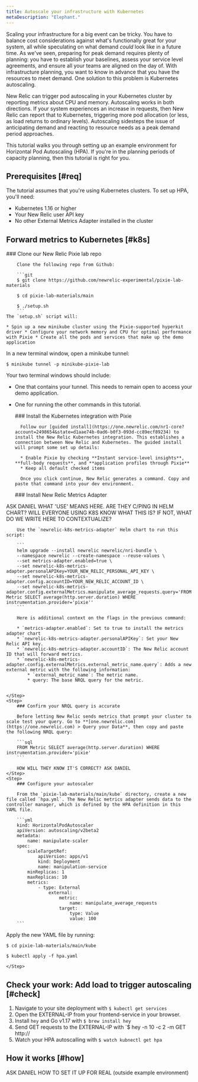 ```yaml
---
title: Autoscale your infrastructure with Kubernetes
metaDescription: "Elephant."
---
```


Scaling your infrastructure for a big event can be tricky. You have to balance cost considerations against what's functionally great for your system, all while speculating on what demand *could* look like in a future time. As we've seen, preparing for peak demand requires plenty of planning: you have to establish your baselines, assess your service level agreements, and ensure all your teams are aligned on the day of. With infrastructure planning, you want to know in advance that you have the resources to meet demand. One solution to this problem is Kubernetes autoscaling.

New Relic can trigger pod autoscaling in your Kubernetes cluster by reporting metrics about CPU and memory. Autoscaling works in both directions. If your system experiences an increase in requests, then New Relic can report that to Kubernetes, triggering more pod allocation (or less, as load returns to ordinary levels). Autoscaling sidesteps the issue of anticipating demand and reacting to resource needs as a peak demand period approaches.

This tutorial walks you through setting up an example environment for Horizontal Pod Autoscaling (HPA). If you're in the planning periods of capacity planning, then this tutorial is right for you. 

## Prerequisites [#req]

The tutorial assumes that you're using Kubernetes clusters.  To set up HPA, you'll need:

* Kubernetes 1.16 or higher
* Your New Relic user API key 
* No other External Metrics Adapter installed in the cluster

## Forward metrics to Kubernetes [#k8s]

<Steps>
    <Step>
        ### Clone our New Relic Pixie lab repo

        Clone the following repo from Github:

        ```git 
        $ git clone https://github.com/newrelic-experimental/pixie-lab-materials 

        $ ​​cd pixie-lab-materials/main 

        $ ./setup.sh
        ```
    The `setup.sh` script will:
    
    * Spin up a new minikube cluster using the Pixie-supported hyperkit driver * Configure your network memory and CPU for optimal performance with Pixie * Create all the pods and services that make up the demo application

In a new terminal window, open a minikube tunnel:

`$ minikube tunnel -p minikube-pixie-lab`

Your two terminal windows should include: 

* One that contains your tunnel. This needs to remain open to access your demo application.
* One for running the other commands in this tutorial.

    </Step>
    <Step>
        ### Install the Kubernetes integration with Pixie

        Follow our [guided install](https://one.newrelic.com/nr1-core?account=2498654&state=d1aae74b-0ad6-b0f3-093d-cc89ecf89234) to install the New Relic Kubernetes integration. This establishes a connection between New Relic and Kubernetes. The guided install will prompt some set up details:

        * Enable Pixie by checking **Instant service-level insights**, **full-body requests**, and **application profiles through Pixie**
        * Keep all default checked items

        Once you click continue, New Relic generates a command. Copy and paste that command into your dev environment. 

    </Step>
    <Step>
        ### Install New Relic Metrics Adapter

ASK DANIEL WHAT 'USE' MEANS HERE. ARE THEY C/PING IN HELM CHART? WILL EVERYONE USING K8S KNOW WHAT THIS IS? IF NOT, WHAT DO WE WRITE HERE TO CONTEXTUALIZE?

        Use the `newrelic-k8s-metrics-adapter` Helm chart to run this script:

        ```
        helm upgrade --install newrelic newrelic/nri-bundle \
        --namespace newrelic --create-namespace --reuse-values \
        --set metrics-adapter.enabled=true \
        --set newrelic-k8s-metrics-adapter.personalAPIKey=YOUR_NEW_RELIC_PERSONAL_API_KEY \
        --set newrelic-k8s-metrics-adapter.config.accountID=YOUR_NEW_RELIC_ACCOUNT_ID \
        --set newrelic-k8s-metrics-adapter.config.externalMetrics.manipulate_average_requests.query='FROM Metric SELECT average(http.server.duration) WHERE instrumentation.provider='pixie''
        ```

        Here is additional context on the flags in the previous command:

        * `metrics-adapter.enabled`: Set to true to install the metrics adapter chart
        * `newrelic-k8s-metrics-adapter.personalAPIKey`: Set your New Relic API key.
        * `newrelic-k8s-metrics-adapter.accountID`: The New Relic account ID that will forward metrics.
        * `newrelic-k8s-metrics-adapter.config.externalMetrics.external_metric_name.query`: Adds a new external metric with the following information:
            * `external_metric_name`: The metric name.
            * query: The base NRQL query for the metric.


    </Step>
    <Step>
        ### Confirm your NRQL query is accurate

        Before letting New Relic sends metrics that prompt your cluster to scale test your query. Go to **[one.newrelic.com](https://one.newrelic.com) > Query your Data**, then copy and paste the following NRQL query:

        ```sql
        FROM Metric SELECT average(http.server.duration) WHERE instrumentation.provider='pixie'
        ```

        HOW WILL THEY KNOW IT'S CORRECT? ASK DANIEL 
    </Step>
    <Step>
        ### Configure your autoscaler

        From the `pixie-lab-materials/main/kube` directory, create a new file called `hpa.yml`. The New Relic metrics adapter sends data to the controller manager, which is defined by the HPA definition in this YAML file. 

        ```yml
        kind: HorizontalPodAutoscaler
        apiVersion: autoscaling/v2beta2
        metadata:
            name: manipulate-scaler
        spec:
            scaleTargetRef:
                apiVersion: apps/v1
                kind: Deployment
                name: manipulation-service
            minReplicas: 1
            maxReplicas: 10
            metrics:
                - type: External
                    external:
                        metric:
                            name: manipulate_average_requests
                        target:
                            type: Value
                            value: 100
        ```
Apply the new YAML file by running:

```
$ cd pixie-lab-materials/main/kube

$ ​​kubectl apply -f hpa.yaml
```
    </Step>
</Steps>

## Check your work: Add load to trigger autoscaling [#check]

1. Navigate to your site deployment with `$ kubectl get services`
2. Open the EXTERNAL-IP from your frontend-service in your browser.
3. Install `hey` and Go v1.17 with `$ brew install hey`
4. Send GET requests to the EXTERNAL-IP with `$ hey -n 10 -c 2 -m GET http://<EXTERNAL-IP>
5. Watch your HPA autoscalling with `$ watch kubnectl get hpa` 

## How it works [#how]

ASK DANIEL HOW TO SET IT UP FOR REAL (outside example environment)